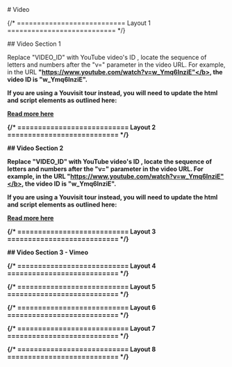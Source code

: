 
<main className="page-main">

<div className="page-title">
# Video
</div>

{/* =========================== Layout 1 =========================== */}

<div className="intro-wrap">
  ## Video Section 1

  Replace "VIDEO_ID" with YouTube video's ID , locate the sequence of letters and numbers after the "v=" parameter in the video URL. For example, in the URL <b>"https://www.youtube.com/watch?v=w_Ymq6InziE"</b>, the video ID is <b>"w_Ymq6InziE"</b>.

  If you are using a Youvisit tour instead, you will need to update the html and script elements as outlined here:
  
  [Read more here](https://wiki.eab.com/display/ALR/Web+Page+Performance+Best+Practices)
</div>

<VideoOne />

{/* =========================== Layout 2 =========================== */}

<div className="intro-wrap">
  ## Video Section 2

  Replace "VIDEO_ID" with YouTube video's ID , locate the sequence of letters and numbers after the "v=" parameter in the video URL. For example, in the URL <b>"https://www.youtube.com/watch?v=w_Ymq6InziE"</b>, the video ID is <b>"w_Ymq6InziE"</b>.

  If you are using a Youvisit tour instead, you will need to update the html and script elements as outlined here:
  
  [Read more here](https://wiki.eab.com/display/ALR/Web+Page+Performance+Best+Practices)
</div>

<VideoTwo />

{/* =========================== Layout 3 =========================== */}

<div className="intro-wrap">
  ## Video Section 3 - Vimeo

</div>

<VideoThree />

{/* =========================== Layout 4 =========================== */}

{/* =========================== Layout 5 =========================== */}

{/* =========================== Layout 6 =========================== */}

{/* =========================== Layout 7 =========================== */}

{/* =========================== Layout 8 =========================== */}

</main>